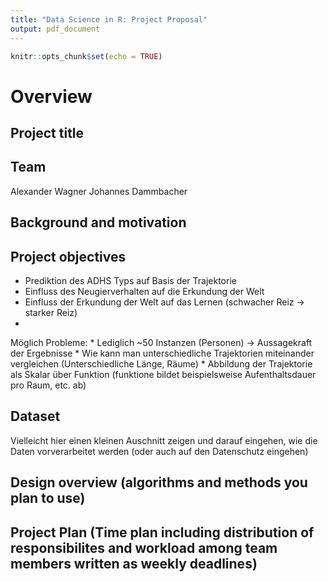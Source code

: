 ```yaml
---
title: "Data Science in R: Project Proposal"
output: pdf_document
---
```


```r
knitr::opts_chunk$set(echo = TRUE)
```

# Overview



## Project title



## Team
Alexander Wagner
Johannes Dammbacher

## Background and motivation



## Project objectives
* Prediktion des ADHS Typs auf Basis der Trajektorie
* Einfluss des Neugierverhalten auf die Erkundung der Welt
* Einfluss der Erkundung der Welt auf das Lernen (schwacher Reiz -> starker Reiz)
* 


Möglich Probleme:
* Lediglich ~50 Instanzen (Personen) -> Aussagekraft der Ergebnisse
* Wie kann man unterschiedliche Trajektorien miteinander vergleichen (Unterschiedliche Länge, Räume)
* Abbildung der Trajektorie als Skalar über Funktion (funktione bildet beispielsweise Aufenthaltsdauer pro Raum, etc. ab)





## Dataset
Vielleicht hier einen kleinen Auschnitt zeigen und darauf eingehen, wie die Daten vorverarbeitet werden (oder auch auf den Datenschutz eingehen)


## Design overview (algorithms and methods you plan to use)


## Project Plan (Time plan including distribution of responsibilites and workload among team members written as weekly deadlines)


